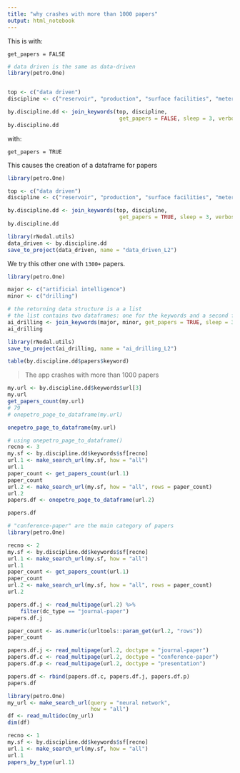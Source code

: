 ```yaml
---
title: "why crashes with more than 1000 papers"
output: html_notebook
---
```


This is with:

```
get_papers = FALSE
```

```r
# data driven is the same as data-driven
library(petro.One)


top <- c("data driven")
discipline <- c("reservoir", "production", "surface facilities", "metering")

by.discipline.dd <- join_keywords(top, discipline, 
                                   get_papers = FALSE, sleep = 3, verbose = TRUE)
by.discipline.dd
```

with:

```
get_papers = TRUE
```

This causes the creation of a dataframe for papers

```r
library(petro.One)

top <- c("data driven")
discipline <- c("reservoir", "production", "surface facilities", "metering")

by.discipline.dd <- join_keywords(top, discipline, 
                                   get_papers = TRUE, sleep = 3, verbose = TRUE)
by.discipline.dd
```

```r
library(rNodal.utils)
data_driven <- by.discipline.dd
save_to_project(data_driven, name = "data_driven_L2")
```


We try this other one with `1300+` papers.

```r
library(petro.One)

major <- c("artificial intelligence")
minor <- c("drilling")

# the returning data structure is a a list
# the list contains two dataframes: one for the keywords and a second for the papers
ai_drilling <- join_keywords(major, minor, get_papers = TRUE, sleep = 3, verbose = TRUE)
ai_drilling
```

```r
library(rNodal.utils)
save_to_project(ai_drilling, name = "ai_drilling_L2")
```



```r
table(by.discipline.dd$papers$keyword)
```


> The app crashes with more than 1000 papers


```r
my.url <- by.discipline.dd$keywords$url[3]
my.url
get_papers_count(my.url)
# 79
# onepetro_page_to_dataframe(my.url)

```


```r
onepetro_page_to_dataframe(my.url)
```


```r
# using onepetro_page_to_dataframe()
recno <- 3
my.sf <- by.discipline.dd$keywords$sf[recno]
url.1 <- make_search_url(my.sf, how = "all")
url.1
paper_count <- get_papers_count(url.1)
paper_count
url.2 <- make_search_url(my.sf, how = "all", rows = paper_count)
url.2
papers.df <- onepetro_page_to_dataframe(url.2)
```
```r
papers.df
```

```r
# "conference-paper" are the main category of papers
library(petro.One)

recno <- 2
my.sf <- by.discipline.dd$keywords$sf[recno]
url.1 <- make_search_url(my.sf, how = "all")
url.1
paper_count <- get_papers_count(url.1)
paper_count
url.2 <- make_search_url(my.sf, how = "all", rows = paper_count)
url.2
```


```r
papers.df.j <- read_multipage(url.2) %>% 
    filter(dc_type == "journal-paper")
papers.df.j
```

```r
paper_count <- as.numeric(urltools::param_get(url.2, "rows"))
paper_count
```



```r

papers.df.j <- read_multipage(url.2, doctype = "journal-paper")
papers.df.c <- read_multipage(url.2, doctype = "conference-paper")
papers.df.p <- read_multipage(url.2, doctype = "presentation")

papers.df <- rbind(papers.df.c, papers.df.j, papers.df.p)
papers.df
```

```r
library(petro.One)
my_url <- make_search_url(query = "neural network",
                          how = "all")
df <- read_multidoc(my_url)
dim(df)
```



```r
recno <- 1
my.sf <- by.discipline.dd$keywords$sf[recno]
url.1 <- make_search_url(my.sf, how = "all")
url.1
papers_by_type(url.1)
```


